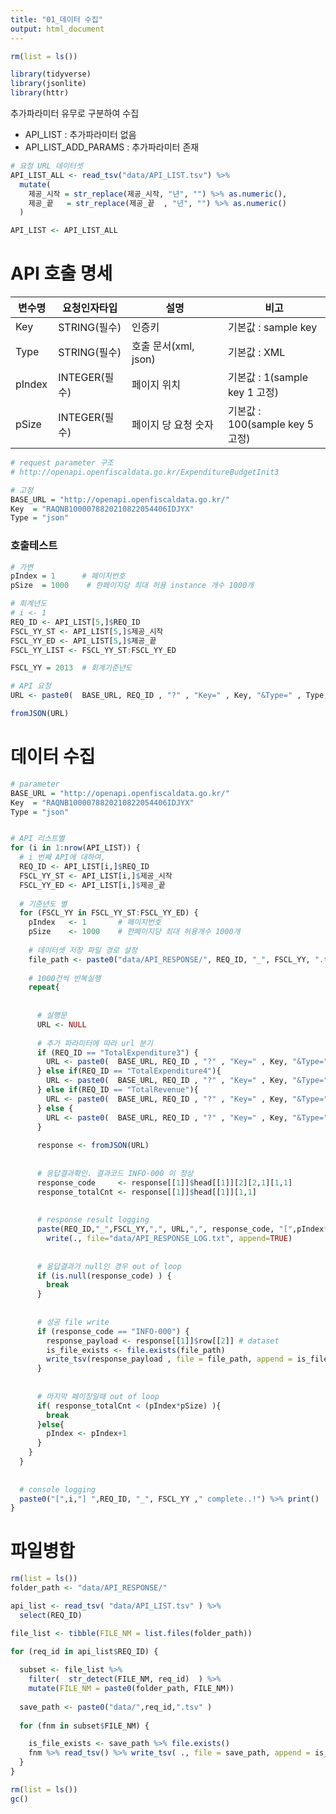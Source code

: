 ```yaml
---
title: "01_데이터 수집"
output: html_document
---
```


```r
rm(list = ls())

library(tidyverse)
library(jsonlite)
library(httr)
```

추가파라미터 유무로 구분하여 수집

* API_LIST : 추가파라미터 없음
* API_LIST_ADD_PARAMS : 추가파라미터 존재

```r
# 요청 URL 데이터셋
API_LIST_ALL <- read_tsv("data/API_LIST.tsv") %>%
  mutate(
    제공_시작 = str_replace(제공_시작, "년", "") %>% as.numeric(),
    제공_끝   = str_replace(제공_끝  , "년", "") %>% as.numeric()
  )

API_LIST <- API_LIST_ALL 
```

# API 호출 명세

변수명    | 요청인자타입    | 설명                 |비고
----------|-----------------|----------------------|------------------------
Key       | STRING(필수)    | 인증키               |기본값 : sample key
Type      | STRING(필수)    | 호출 문서(xml, json) |기본값 : XML
pIndex    | INTEGER(필수)   | 페이지 위치          |기본값 : 1(sample key 1 고정)
pSize     | INTEGER(필수)   | 페이지 당 요청 숫자	 |기본값 : 100(sample key 5고정)


```r
# request parameter 구조
# http://openapi.openfiscaldata.go.kr/ExpenditureBudgetInit3

# 고정
BASE_URL = "http://openapi.openfiscaldata.go.kr/"
Key  = "RAQNB1000078820210822054406IDJYX"
Type = "json"
```


### 호출테스트
```r
# 가변
pIndex = 1      # 페이지번호
pSize  = 1000    # 한페이지당 최대 허용 instance 개수 1000개

# 회계년도
# i <- 1
REQ_ID <- API_LIST[5,]$REQ_ID
FSCL_YY_ST <- API_LIST[5,]$제공_시작
FSCL_YY_ED <- API_LIST[5,]$제공_끝
FSCL_YY_LIST <- FSCL_YY_ST:FSCL_YY_ED

FSCL_YY = 2013  # 회계기준년도

# API 요청
URL <- paste0(  BASE_URL, REQ_ID , "?" , "Key=" , Key, "&Type=" , Type, "&FSCL_YY=", FSCL_YY, "&pIndex=", pIndex, "&pSize=", pSize )

fromJSON(URL) 

```


# 데이터 수집

```r
# parameter
BASE_URL = "http://openapi.openfiscaldata.go.kr/"
Key  = "RAQNB1000078820210822054406IDJYX"
Type = "json"


# API 리스트별
for (i in 1:nrow(API_LIST)) {
  # i 번째 API에 대하여,
  REQ_ID <- API_LIST[i,]$REQ_ID
  FSCL_YY_ST <- API_LIST[i,]$제공_시작
  FSCL_YY_ED <- API_LIST[i,]$제공_끝
  
  # 기준년도 별
  for (FSCL_YY in FSCL_YY_ST:FSCL_YY_ED) {
    pIndex   <- 1       # 페이지번호
    pSize    <- 1000    # 한페이지당 최대 허용개수 1000개
    
    # 데이터셋 저장 파일 경로 설정
    file_path <- paste0("data/API_RESPONSE/", REQ_ID, "_", FSCL_YY, ".tsv") 
    
    # 1000건씩 반복실행
    repeat{
      
      
      # 실행문 
      URL <- NULL
      
      # 추가 파라미터에 따라 url 분기
      if (REQ_ID == "TotalExpenditure3") {
        URL <- paste0(  BASE_URL, REQ_ID , "?" , "Key=" , Key, "&Type=" , Type, "&FSCL_YY=", FSCL_YY, "&pIndex=", pIndex, "&pSize=", pSize, "&ANEXP_INQ_STND_CD=1", "&BDG_FND_DIV_CD=0" )
      } else if(REQ_ID == "TotalExpenditure4"){
        URL <- paste0(  BASE_URL, REQ_ID , "?" , "Key=" , Key, "&Type=" , Type, "&FSCL_YY=", FSCL_YY, "&pIndex=", pIndex, "&pSize=", pSize, "&ANEXP_INQ_STND_CD=1", "&BDG_FND_DIV_CD=0"  )
      } else if(REQ_ID == "TotalRevenue"){
        URL <- paste0(  BASE_URL, REQ_ID , "?" , "Key=" , Key, "&Type=" , Type, "&FSCL_YY=", FSCL_YY, "&pIndex=", pIndex, "&pSize=", pSize, "&REVN_INQ_STND_CD=1", "&BDG_FND_DIV_CD=0" )
      } else {
        URL <- paste0(  BASE_URL, REQ_ID , "?" , "Key=" , Key, "&Type=" , Type, "&FSCL_YY=", FSCL_YY, "&pIndex=", pIndex, "&pSize=", pSize )
      }
      
      response <- fromJSON(URL)
      
      
      # 응답결과확인. 결과코드 INFO-000 이 정상
      response_code     <- response[[1]]$head[[1]][2][2,1][1,1]  
      response_totalCnt <- response[[1]]$head[[1]][1,1]      
      
      
      # response result logging
      paste(REQ_ID,"_",FSCL_YY,",", URL,",", response_code, "[",pIndex*pSize,"/",response_totalCnt,"]" ,sep = "") %>%
        write(., file="data/API_RESPONSE_LOG.txt", append=TRUE)
      
      
      # 응답결과가 null인 경우 out of loop
      if (is.null(response_code) ) {
        break
      }
      
      
      # 성공 file write
      if (response_code == "INFO-000") {
        response_payload <- response[[1]]$row[[2]] # dataset
        is_file_exists <- file.exists(file_path)
        write_tsv(response_payload , file = file_path, append = is_file_exists, col_names = !is_file_exists)
      }
      
      
      # 마지막 페이징일때 out of loop
      if( response_totalCnt < (pIndex*pSize) ){
        break
      }else{
        pIndex <- pIndex+1
      }
    }
  }
  
  
  # console logging
  paste0("[",i,"] ",REQ_ID, "_", FSCL_YY ," complete..!") %>% print()
}

```

# 파일병합
```r
rm(list = ls())
folder_path <- "data/API_RESPONSE/"

api_list <- read_tsv( "data/API_LIST.tsv" ) %>%
  select(REQ_ID)

file_list <- tibble(FILE_NM = list.files(folder_path))

for (req_id in api_list$REQ_ID) {
  
  subset <- file_list %>% 
    filter(  str_detect(FILE_NM, req_id)  ) %>%
    mutate(FILE_NM = paste0(folder_path, FILE_NM))
  
  save_path <- paste0("data/",req_id,".tsv" )
  
  for (fnm in subset$FILE_NM) {

    is_file_exists <- save_path %>% file.exists()
    fnm %>% read_tsv() %>% write_tsv( ., file = save_path, append = is_file_exists, col_names = !is_file_exists)
  }
}

rm(list = ls())
gc()
```


















